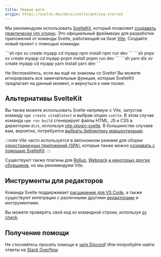 ```yaml
---
title: Первые шаги
origin: https://svelte.dev/docs/svelte/getting-started
---
```


Мы рекомендуем использовать [SvelteKit](/kit/getting-started/introduction), который позволяет [создавать практически что угодно](/kit/getting-started/project-types). Это официальный фреймворк для разработки приложений от команды Svelte, работающий на базе [Vite](https://dragomano.github.io/vite-docs/). Создайте новый проект с помощью команды:


<Tabs syncKey="starlight-package-managers-pkg">
  <TabItem icon="seti:npm" label="npm">
    ```sh
    npx sv create myapp
    cd myapp
    npm install
    npm run dev
    ```
  </TabItem>
  <TabItem icon="pnpm" label="pnpm">
    ```sh
    pnpx sv create myapp
    cd myapp
    pnpm install
    pnpm run dev
    ```
  </TabItem>
  <TabItem icon="seti:yarn" label="yarn">
    ```sh
    yarn dlx sv create myapp
    cd myapp
    yarn install
    yarn dev
    ```
  </TabItem>
</Tabs>

Не беспокойтесь, если вы ещё не знакомы со Svelte! Вы можете игнорировать все замечательные функции, которые SvelteKit предлагает на данный момент, и вернуться к ним позже.

## Альтернативы SvelteKit

Вы также можете использовать Svelte напрямую с Vite, запустив команду `npm create vite@latest` и выбрав опцию `svelte`. В этом случае команда `npm run build` сгенерирует файлы HTML, JS и CSS в директории `dist`, используя [vite-plugin-svelte](https://github.com/sveltejs/vite-plugin-svelte). В большинстве случаев вам, вероятно, потребуется [выбрать библиотеку маршрутизации](/misc/faq#есть-ли-роутер).

:::note
Vite часто используется в автономном режиме для сборки [одностраничных приложений (SPA)](https://svelte.dev/docs/kit/glossary#SPA), которые также можно [создавать с помощью SvelteKit](https://svelte.dev/docs/kit/single-page-apps).
:::

Существуют также плагины для [Rollup](https://github.com/sveltejs/rollup-plugin-svelte), [Webpack](https://github.com/sveltejs/svelte-loader) [и некоторых других сборщиков](https://sveltesociety.dev/packages?category=build-plugins), но мы рекомендуем Vite.

## Инструменты для редакторов

Команда Svelte поддерживает [расширение для VS Code](https://marketplace.visualstudio.com/items?itemName=svelte.svelte-vscode), а также существуют интеграции с различными другими [редакторами](https://sveltesociety.dev/resources#editor-support) и инструментами.

Вы можете проверять свой код из командной строки, используя [sv check](https://github.com/sveltejs/cli).

## Получение помощи

Не стесняйтесь просить помощи в [чате Discord](https://svelte.dev/chat)! Или попробуйте найти ответы на [Stack Overflow](https://stackoverflow.com/questions/tagged/svelte).
